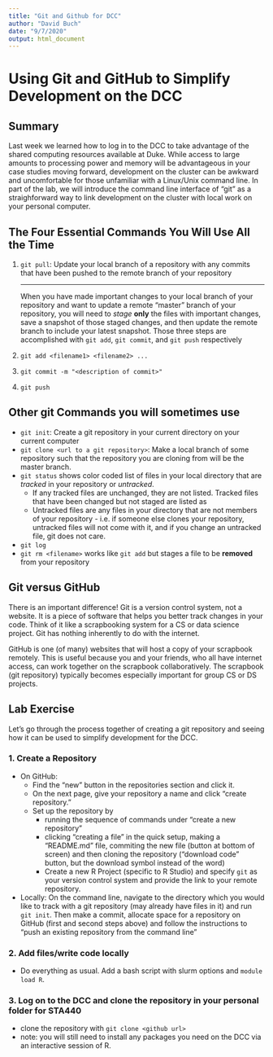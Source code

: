 ```yaml
---
title: "Git and Github for DCC"
author: "David Buch"
date: "9/7/2020"
output: html_document
---
```

# Using Git and GitHub to Simplify Development on the DCC

## Summary

Last week we learned how to log in to the DCC to take advantage of the shared computing resources available at Duke. While access to large amounts to processing power and memory will be advantageous in your case studies moving forward, development on the cluster can be awkward and uncomfortable for those unfamiliar with a Linux/Unix command line. In part of the lab, we will introduce the command line interface of "git" as a straighforward way to link development on the cluster with local work on your personal computer.

## The Four Essential Commands You Will Use All the Time

1. `git pull`: Update your local branch of a repository with any commits that have been pushed to the remote branch of your repository 

   ----------------

   When you have made important changes to your local branch of your repository and want to update a remote "master" branch of your repository, you will need to *stage* **only** the files with important changes, save a snapshot of those staged changes, and then update the remote branch to include your latest snapshot. Those three steps are accomplished with `git add`, `git commit`, and `git push` respectively

2. `git add <filename1> <filename2> ...`

3. `git commit -m "<description of commit>"`

4. `git push`

## Other git Commands you will sometimes use

* `git init`: Create a git repository in your current directory on your current computer
* `git clone <url to a git repository>`: Make a local branch of some repository such that the repository you are cloning from will be the master branch.
* `git status` shows color coded list of files in your local directory that are *tracked* in your repository or *untracked*. 
  * If any tracked files are unchanged, they are not listed. Tracked files that have been changed but not staged are listed as 
  * Untracked files are any files in your directory that are not members of your repository - i.e. if someone else clones your repository, untracked files will not come with it, and if you change an untracked file, git does not care.
* `git log`
* `git rm <filename>` works like `git add` but stages a file to be **removed** from your repository

## Git versus GitHub

There is an important difference! Git is a version control system, not a website. It is a piece of software that helps you better track changes in your code. Think of it like a scrapbooking system for a CS or data science project. Git has nothing inherently to do with the internet. 

GitHub is one (of many) websites that will host a copy of your scrapbook remotely. This is useful because you and your friends, who all have internet access, can work together on the scrapbook collaboratively. The scrapbook (git repository) typically becomes especially important for group CS or DS projects.

## Lab Exercise

Let's go through the process together of creating a git repository and seeing how it can be used to simplify development for the DCC.

###  1. Create a Repository

* On GitHub: 
  * Find the "new" button in the repositories section and click it. 
  * On the next page, give your repository a name and click "create repository."
  * Set up the repository by
    * running the sequence of commands under "create a new repository"
    * clicking "creating a file" in the quick setup, making a "README.md" file, commiting the new file (button at bottom of screen) and then cloning the repository ("download code" button, but the download symbol instead of the word)
    * Create a new R Project (specific to R Studio) and specify `git` as your version control system and provide the link to your remote repository.
* Locally: On the command line, navigate to the directory which you would like to track with a git repository (may already have files in it) and run `git init`. Then make a commit, allocate space for a repository on GitHub (first and second steps above) and follow the instructions to "push an existing repository from the command line"

### 2. Add files/write code locally

* Do everything as usual. Add a bash script with slurm options and `module load R`.

### 3. Log on to the DCC and clone the repository in your personal folder for STA440

* clone the repository with `git clone <github url>`
* note: you will still need to install any packages you need on the DCC via an interactive session of R.
